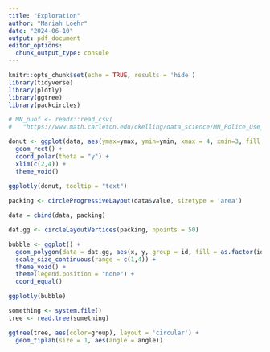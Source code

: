 ```yaml
---
title: "Exploration"
author: "Mariah Loehr"
date: "2024-06-10"
output: pdf_document
editor_options: 
  chunk_output_type: console
---
```


```r
knitr::opts_chunk$set(echo = TRUE, results = 'hide')
library(tidyverse)
library(plotly)
library(ggtree)
library(packcircles)

# MN_puof <- readr::read_csv(
#   "https://www.math.carleton.edu/ckelling/data_science/MN_Police_Use_of_Force.csv")
```

```r
donut <- ggplot(data, aes(ymax=ymax, ymin=ymin, xmax = 4, xmin=3, fill = category)) +
  geom_rect() +
  coord_polar(theta = "y") +
  xlim(c(2,4)) +
  theme_void()
  
ggplotly(donut, tooltip = "text")
```

```r
packing <- circleProgressiveLayout(data$value, sizetype = 'area')

data = cbind(data, packing)

dat.gg <- circleLayoutVertices(packing, npoints = 50)

bubble <- ggplot() +
  geom_polygon(data = dat.gg, aes(x, y, group = id, fill = as.factor(id)), color = "black", alpha = 0.6) +
  scale_size_continuous(range = c(1,4)) +
  theme_void() +
  theme(legend.position = "none") +
  coord_equal()

ggplotly(bubble)
```

```r
something <- system.file()
tree <- read.tree(something)

ggtree(tree, aes(color=group), layout = 'circular') + 
  geom_tiplab(size = 1, aes(angle = angle))
```

